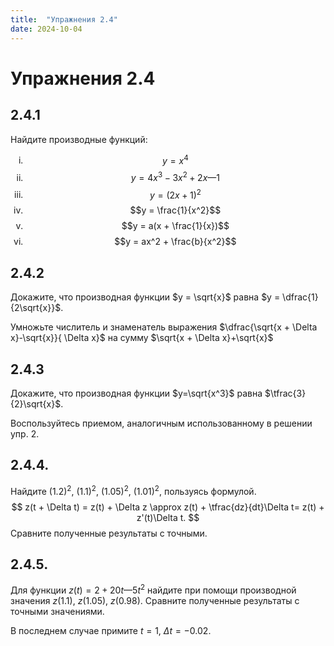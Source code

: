 ```yaml
---
title:  "Упражнения 2.4"
date: 2024-10-04
---
```

# Упражнения 2.4

## 2.4.1

Найдите производные функций: 

i. $$y = x^4$$
i. $$y = 4x^3 - 3x^2 + 2x — 1$$
i. $$y = (2x+1)^2$$
i. $$y = \frac{1}{x^2}$$
i. $$y = a(x + \frac{1}{x})$$
i. $$y = ах^2 + \frac{b}{x^2}$$

## 2.4.2

Докажите, что производная функции
$y = \sqrt{x}$ равна $y = \dfrac{1}{2\sqrt{x}}$. 

::: {.callout-tip title="Указание" collapse="true"}
Умножьте числитель и знаменатель выражения
$\dfrac{\sqrt{x + \Delta x}-\sqrt{x}}{ \Delta x}$
 на сумму $\sqrt{x + \Delta x}+\sqrt{x}$
:::


## 2.4.3

Докажите, что производная функции $y=\sqrt{x^3}$ равна $\tfrac{3}{2}\sqrt{x}$.

::: {.callout-tip title="Указание" collapse="true"}
Воспользуйтесь приемом, аналогичным 
использованному в решении упр. 2.
:::

## 2.4.4.

Найдите $(1.2)^2$, $(1.1)^2$, $(1.05)^2$, $(1.01)^2$,
пользуясь формулой.
$$
z(t + \Delta t) = z(t) + \Delta z \approx z(t) + \tfrac{dz}{dt}\Delta t=  z(t) + z'(t)\Delta t.
$$
Сравните 
полученные результаты с точными.


## 2.4.5.

Для функции $z(t)=2+20t—5t^2$ 
найдите при помощи производной значения
$z(1.1)$, $z(1.05)$, $z(0.98)$. Сравните полученные
результаты с точными значениями.

::: {.callout-tip title="Указание" collapse="true"}
В последнем случае примите $t=1$,
$\Delta t=-0.02$.
:::
